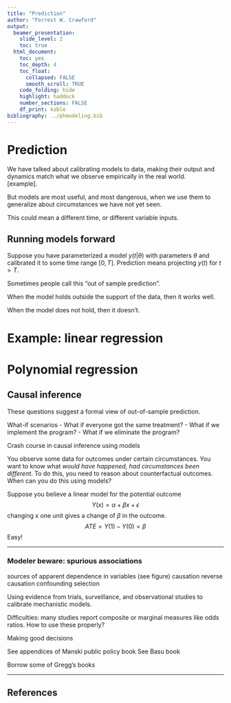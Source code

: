 ```yaml
---
title: "Prediction"
author: "Forrest W. Crawford"
output:
  beamer_presentation: 
    slide_level: 2
    toc: true
  html_document:
    toc: yes
    toc_depth: 4
    toc_float:
      collapsed: FALSE
      smooth_scroll: TRUE
    code_folding: hide
    highlight: haddock
    number_sections: FALSE
    df_print: kable
bibliography: ../phmodeling.bib
---
```


# Prediction 

We have talked about calibrating models to data, making their output and dynamics match what we observe empirically in the real world.  
[example]. 

But models are most useful, and most dangerous, when we use them to generalize about circumstances we have not yet seen.  

This could mean a different time, or different variable inputs.  




## Running models forward 

Suppose you have parameterized a model $y(t|\theta)$ with parameters $\theta$ and calibrated it to some time range $[0,T]$.  Prediction means projecting $y(t)$ for $t>T$. 


Sometimes people call this "out of sample prediction".

When the model holds outside the support of the data, then it works well. 

When the model does not hold, then it doesn't. 




# Example: linear regression



# Polynomial regression 




## Causal inference 

These questions suggest a formal view of out-of-sample prediction.  

What-if scenarios
- What if everyone got the same treatment? 
- What if we implement the program? 
- What if we eliminate the program? 

Crash course in causal inference using models 

You observe some data for outcomes under certain circumstances.  You want to know what _would have happened, had circumstances been different_.  To do this, you need to reason about counterfactual outcomes.  When can you do this using models?  

Suppose you believe a linear model for the potential outcome
$$
Y(x) = \alpha + \beta x + \epsilon
$$
changing x one unit gives a change of $\beta$ in the outcome.  
$$
ATE = Y(1) - Y(0) = \beta
$$
Easy! 


---

### Modeler beware: spurious associations

sources of apparent dependence in variables (see figure) 
causation
reverse causation
confounding
selection




Using evidence from trials, surveillance, and observational studies to calibrate mechanistic models. 

Difficulties: many studies report composite or marginal measures like odds ratios.  How to use these properly? 




Making good decisions 


See appendices of Manski public policy book 
See Basu book 

Borrow some of Gregg's books 




---

## References 












